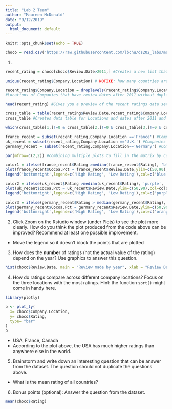 ```yaml
---
title: "Lab 2 Team"
author: "Maureen McDonald"
date: "9/12/2019"
output:
  html_document: default
---
```


```r
knitr::opts_chunk$set(echo = TRUE)
```

```r
choco = read.csv("https://raw.githubusercontent.com/lbchu/ds202_labs/master/choco.csv")
```

1.

```r
recent_rating = choco[choco$Review.Date>2011,] #Creates a new list that only shows reviews that were made after 2011.

unique(recent_rating$Company.Location) # NOTICE: how many countries are listed but how many levels are there? 

recent_rating$Company.Location = droplevels(recent_rating$Company.Location) #Dropping all the levels before 2011.
#Locations of Companies that have review dates after 2011 without duplicates.

head(recent_rating) #Gives you a preview of the recent ratings data set.

cross_table = table(recent_rating$Review.Date,recent_rating$Company.Location)
cross_table #Creates data table for Locations and dates after 2011 and counts how many reviews remained.

which(cross_table[1,]!=0 & cross_table[2,]!=0 & cross_table[3,]!=0 & cross_table[4,]!=0 & cross_table[5,]!=0) #Creates data table that doesn't show any Location that have zero review

france_recent = subset(recent_rating,Company.Location =='France') #Companies in France with rating made after 2011
uk_recent = subset(recent_rating,Company.Location =='U.K.') #Companies in UK with rating made after 2011.
germany_recent = subset(recent_rating,Company.Location=='Germany') #Companies in Germany with rating made after 2011

par(mfrow=c(2,2)) #combining multiple plots to fill in the matrix by columns

color1 = ifelse(france_recent$Rating >median(france_recent$Rating), 'blue', 'green') #Tells the graph that if the rating is higher than the median rating the color is blue, but if it is lower than the median than it is green
plot(france_recent$Cocoa.Pct ~ france_recent$Review.Date,ylim=c(50,90),col=color1,pch=18,cex=1.5,xlab="Review Date", ylab= "Cocoa Percentage", main= "France") #Creates scatter plot based off of values indicated- review date by cocoa percentages
legend('bottomright',legend=c('High Rating', 'Low Rating'),col=c('blue','green'),pch=18) #Shows the data that is being ploted by using a key to represent different data

color2 = ifelse(uk_recent$Rating >median(uk_recent$Rating), 'purple', 'red') #Tells the graph that if the rating is higher than the median rating the color is purple, but if it is lower than the median than it is red
plot(uk_recent$Cocoa.Pct ~ uk_recent$Review.Date,ylim=c(50,90),col=color2,pch=18,cex=1.5, xlab="Review Date", ylab= "Cocoa Percentage", main= "UK") #Creates scatter plot based off of values indicated- review date by cocoa percentages
legend('bottomright',legend=c('High Rating', 'Low Rating'),col=c('purple','red'),pch=18) #Shows the data that is being ploted by using a key to represent different data

color3 = ifelse(germany_recent$Rating > median(germany_recent$Rating), 'orange', 'yellow') #Tells the graph that if the rating is higher than the median rating the color is orange, but if it is lower than the median than it is yellow
plot(germany_recent$Cocoa.Pct ~ germany_recent$Review.Date,ylim=c(50,90),col=color3,pch=18,cex=1.5,xlab="Review Date", ylab= "Cocoa Percentage", main= "Germany") #Creates scatter plot based off of values indicated- review date by cocoa percentages
legend('bottomright',legend=c('High Rating', 'Low Rating'),col=c('orange','yellow'),pch=18) #Shows the data that is being ploted by using a key to represent different data
```


2. Click Zoom on the Rstudio window (under Plots) to see the plot more clearly. How do you think the plot produced from the code above can be improved? Recommend at least one possible improvement. 

  + Move the legend so it doesn't block the points that are plotted

3. How does the **number** of ratings (not the actual value of the rating) depend on the year? Use graphics to answer this question.

```r
hist(choco$Review.Date, main = "Review made by year", xlab = "Review Date", ylab= "Amount of reviews made")
```

4. How do ratings compare across different company locations? Focus on the three locations with the most ratings. Hint: the function `sort()` might come in handy here.

```r
library(plotly)

p <- plot_ly(
  x= choco$Company.Location,
  y= choco$Rating,
  type= "bar"
)
p
```
  + USA, France, Canada
  + According to the plot above, the USA has much higher ratings than anywhere else in the world.


5. Brainstorm and write down an interesting question that can be answer from the dataset. The question should not duplicate the questions above.

  + What is the mean rating of all countries?

6. Bonus points (optional): Answer the question from the dataset.

```r
mean(choco$Rating)
```

